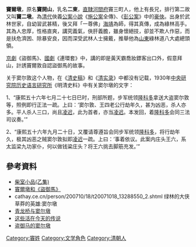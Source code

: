 {{No footnotes|time=2014-09-17T11:45:57+00:00}}{{citation style|time=2014-09-17}}
{{otheruses|subject=清朝人物|other=化学家|约翰·道尔顿}}
'''竇爾墩'''，原名'''竇開山'''，乳名'''二東'''，[[直隸|直隸]][[河間府|河間府]]竇三町人，他上有長兄，排行第二故又叫'''竇二墩'''。為[[清代|清代]]俠義[[公案小說|公案小說]]《[[施公案|施公案]]全傳》、《[[彭公案|彭公案]]》中的[[豪俠|豪俠]]。出身於武林世家，自幼習武甚精，後又拜「一尊佛」[[海靖|海靖]]為師，得其真傳，成為綠林高手。其為人忠厚，性格直爽，講究義氣，俠肝義膽，雖身懷絕技，卻並不欺人作惡，而是扶危濟困、除暴安良，因而深受武林人士擁戴，推舉他為[[山東|山東]]綠林道八大處總頭領。

[[京劇|京劇]]《盜御馬》、[[國劇|國劇]]《連環套》中，講的即是黃天霸喬妝鏢客出口外，假意拜山，計誘竇爾敦自認盜御馬的故事。

关于窦尔敦这个人物，在《[[清史稿|清史稿]]》和《[[清实录|清实录]]》中都没有记载，1930年[[中央研究院历史语言研究所|中央研究院历史语言研究所]]《明清史料》中有关窦尔墩的文字：

1、“康熙五十六年七月二十七日巳时，刑部所题，步军统领[[隆科多|隆科多]]拿送大盗窦尔敦等，照例即行正法一疏。上曰：‘窦尔敦、王四老公行劫年久，甚为凶恶，杀人亦多。平人杀人三口，尚且[[凌迟|凌迟]]，此为首者，亦当[[凌迟|凌迟]]。本发回，着[[隆科多|隆科多]]会同三法司议奏。’”

2、“康熙五十六年九月二十日，又覆请尊遵旨会同步军统领[[隆科多|隆科多]]，将行劫年久，极其凶恶之贼窦尔敦拟即[[凌迟|凌迟]]一疏。上曰：‘事着依议。此案内庄头王六，系太监梁九功家仆，何以做钱粱庄头？将王六挑去脚筋充发。’”

==參考資料==
*[http://books.google.com.tw/books?id=vPlJ-KC1wDoC&pg=PA98&dq=%E7%AB%87%E7%88%BE%E6%95%A6&hl=zh-TW&sa=X&ei=zPgXVPCwNsTr8AXO44DgDw&ved=0CCYQ6AEwAg#v=onepage&q=%E7%AB%87%E7%88%BE%E6%95%A6&f=false 柴室小品(乙集)]
*[http://dangshi.people.com.cn/BIG5/146570/217013/14158935.html 竇爾墩和《盜御馬》]
* cathay.ce.cn/person/200710/18/t20071018_13288550_2.shtml 绿林的大侠 草莽的英雄:窦尔墩
*[https://web.archive.org/web/20160304073132/http://www.dezhoudaily.com/xiuxian/liuhu/whdl/2011/04/2011-04-12228713.html 青龙桥与窦尔墩]
*[http://epaper.yzdsb.com.cn/201206/24/160233.html 这些活在今天的传说]{{dead link|date=2018年4月 |bot=InternetArchiveBot |fix-attempted=yes }}
*[https://web.archive.org/web/20150810015148/http://www.mzb.com.cn/html/node/14547-1.htm 盗御马的窦尔墩]
{{虛構人物小作品}}

[[Category:竇姓|Category:竇姓]]
[[Category:文学角色|Category:文学角色]]
[[Category:清朝人|Category:清朝人]]